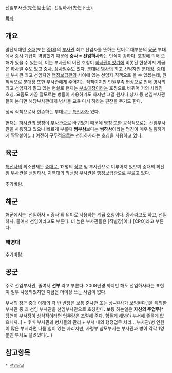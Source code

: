선임부사관(先任副士官). 선임하사(先任下士).

[[목차]]
== 개요 ==
말단제대인 [[소대]](또는 [[중대]])의 [[부사관]] 최고 선임자를 뜻하는 단어로 대부분의 [[육군]] 부대에서 [[중사]] 계급이 역임했기 때문에 '''중사 = 선임하사'''라는 인식이 강하다. 호칭에 의해 오해가 있을 수 있는데, 이는 부사관의 이전 호칭이 [[하사관]]이었기에 비롯된 현상이지 계급은 [[하사]]일 수도 있고 [[중사]], [[상사]]일수도 있다. [[분대]]내 [[병사]]의 최고 선임자인 [[분대장]], [[중대]]내 부사관 최고 선임자인 [[행정보급관]]의 사이에 있는 선임자 직책으로 볼 수 있겠는데, 원칙적으로 분대장 또한 부사관에게 주어지는 직책이지만 인원부족 현상으로 인해 병사의 최고 선임자가 맡고 있는 현실로 현재는 [[부소대장]]이라는 호칭으로 바뀌어 거의 사라진 호칭. 요즘도 가끔 잘모르는 병들이 사용하기도 하지만 그걸 원사나 상사 등 선임부사관들이 본다면 해당부사관에게 병사들 교육 다시 하라는 핀잔을 주기도 한다.

정식 직책으로서 현존하는 부대로는 [[육군 특수전사령부|특전사]]가 있다.

현재는 [[하사관]]의 명칭이 [[부사관]]으로 바뀌었기 때문에 명칭 또한 공식적으로는 선임부사관을 사용하고 있으나 빠르게 부를때 '''썸부삼'''보다는 '''썸하삼'''이라는 명칭이 매우 발음하기에 짝짝붙어(…) 여전히 구두적으로는 선임하사라는 호칭을 사용하고 있다.

== 육군 ==
[[육군 특수전사령부|특전사]]의 최소편제는 [[중대]]로, 12명의 [[장교]] 및 부사관으로 이루어져 있으며 중대의 최선임 [[부사관]]을 선임하사, [[지역대]]의 최선임 부사관을 [[행정보급관]]으로 부르고 있다.

추가바람.

== 해군 ==
해군에서는 '선임하사 = 중사'의 의미로 사용하는 계급 호칭이다. 중사라고도 하고, 선임하사, 줄여서 선임이라고도 부른다. 더 높은 부사관들은 [직별장]이나 [CPO]라고 부른다.

=== 해병대 ===
추가바람.

== 공군 ==
주로 선임부사관, 줄여서 '''선부''' 라고 부른다. 2008년경 까지만 해도 선임하사라는 표현이 일부 사용되었지만 지금은 더이상 쓰는 사람이 없다.

부서의 장[* 중대 아래의 각 반 반장은 보통 [[준사관]] 또는 상~원사가 보임된다.]을 제외한 부사관 중 최 선임 부사관을 선임부사관으로 호칭한다. 보통 하는일은 '''자신의 주업무'''[* 당연히 부서장이 상식적이라면 업무량은 조절해 준다. 힘들게 해봐야 부서에 좋을게 없으니까..] + 후배 부사관과 병사들의 관리 + 부서 내의 행정업무 처리... 부사관/병 인원이 많은 부서라면 나름 힘이 있는 자리지만, 사령부 참모부서는 부사관과 병이 각각 1명 뿐인 부서도 널려있다(...)

== 참고항목 ==
 * [[선임장교]]

